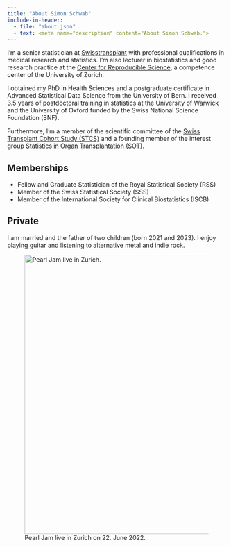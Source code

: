 ```yaml
---
title: "About Simon Schwab"
include-in-header:
  - file: "about.json"
  - text: <meta name="description" content="About Simon Schwab.">
---
```


I'm a senior statistician at [Swisstransplant](https://www.swisstransplant.org/) with professional qualifications in medical research and statistics. I'm also lecturer in biostatistics and good research practice at the [Center for Reproducible Science](https://www.crs.uzh.ch/), a competence center of the University of Zurich.

I obtained my PhD in Health Sciences and a postgraduate certificate in Advanced Statistical Data Science from the University of Bern. I received 3.5 years of postdoctoral training in statistics at the University of Warwick and the University of Oxford funded by the Swiss National Science Foundation (SNF).

Furthermore, I'm a member of the scientific committee of the [Swiss Transplant Cohort Study (STCS)](https://www.stcs.ch/) and a founding member of the interest group [Statistics in Organ Transplantation (SOT)](https://sites.google.com/view/statistics-in-transplantation/startseite).

## Memberships

-   Fellow and Graduate Statistician of the Royal Statistical Society (RSS)
-   Member of the Swiss Statistical Society (SSS)
-   Member of the International Society for Clinical Biostatistics (ISCB)

## Private

I am married and the father of two children (born 2021 and 2023). I enjoy playing guitar and listening to alternative metal and indie rock.

![Pearl Jam live in Zurich on 22. June 2022.](images/pj_zurich.jpg){width="6.7in" alt="Pearl Jam live in Zurich."}
